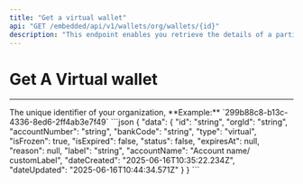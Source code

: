 ```yaml
---
title: "Get a virtual wallet"
api: "GET /embedded/api/v1/wallets/org/wallets/{id}"
description: "This endpoint enables you retrieve the details of a particular wallet using the walletId"
---
```


# Get A Virtual wallet

---

<ParamField path="id" type="string" required>
	The unique identifier of your organization, **Example:**
	`299b88c8-b13c-4336-8ed6-2ff4ab3e7f49`
</ParamField>

<ResponseExample>
```json
{
  "data": {
    "id": "string",
    "orgId": "string",
    "accountNumber": "string",
    "bankCode": "string",
    "type": "virtual",
    "isFrozen": true,
    "isExpired": false,
    "status": false,
    "expiresAt": null,
    "reason": null,
    "label": "string",
    "accountName": "Account name/ customLabel",
    "dateCreated": "2025-06-16T10:35:22.234Z",
    "dateUpdated": "2025-06-16T10:44:34.571Z"
  }
}
```

</ResponseExample>
